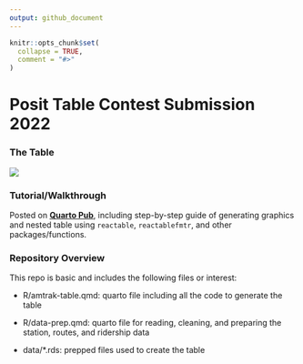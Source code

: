 ```yaml
---
output: github_document
---
```


<!-- README.md is generated from README.Rmd. Please edit that file -->

```r
knitr::opts_chunk$set(
  collapse = TRUE,
  comment = "#>"
)
```

# Posit Table Contest Submission 2022

### The Table

![](output/amtrak-table.png)

### Tutorial/Walkthrough

Posted on [**Quarto Pub**](https://joshfangmeier.quarto.pub/table-contest-2022/){target="'_blank'"}, including step-by-step guide of generating graphics and nested table using `reactable`, `reactablefmtr`, and other packages/functions.

### Repository Overview

This repo is basic and includes the following files or interest:

-   R/amtrak-table.qmd: quarto file including all the code to generate the table

-   R/data-prep.qmd: quarto file for reading, cleaning, and preparing the station, routes, and ridership data

-   data/\*.rds: prepped files used to create the table
